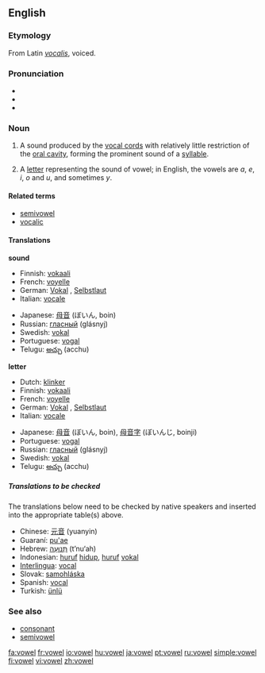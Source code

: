 ==English==

===Etymology===
{{wikipedia}}
From Latin ''[[vocalis]]'', voiced.

===Pronunciation===
*{{IPA|/ˈvaʊəl/}}
*{{audio|en-us-vowel.ogg|Audio (US)}}
*{{Rhymes|aʊəl}}

===Noun===
{{en-noun}}

# {{cattag|Phonetics}} A sound produced by the [[vocal cords]] with relatively little restriction of the [[oral cavity]], forming the prominent sound of a [[syllable]].
# A [[letter]] representing the sound of vowel; in English, the vowels are ''a'', ''e'', ''i'', ''o'' and ''u'', and  sometimes ''y''.

====Related terms====
*[[semivowel]]
*[[vocalic]]

====Translations====
'''sound'''
{{top}}
*Finnish: [[vokaali]]
*French: [[voyelle]] {{f}}
*German: [[Vokal]] {{m}}, [[Selbstlaut]] {{m}}
*Italian: [[vocale]] {{f}}
{{mid}}
*Japanese: [[母音]] (ぼいん, boin)
*Russian: [[гласный]] (glásnyj) {{m}}
*Swedish: [[vokal]] {{c}}
*Portuguese: [[vogal]] {{f}}
*Telugu: [[అచ్చు]] (acchu)
{{bottom}}

'''letter'''
{{top}}
*Dutch: [[klinker]] {{m}}
*Finnish: [[vokaali]]
*French: [[voyelle]] {{f}}
*German: [[Vokal]] {{m}}, [[Selbstlaut]] {{m}}
*Italian: [[vocale]] {{f}}
{{mid}}
*Japanese: [[母音]] (ぼいん, boin), [[母音字]] (ぼいんじ, boinji)
*Portuguese: [[vogal]] {{f}}
*Russian: [[гласный]] (glásnyj) {{m}}
*Swedish: [[vokal]] {{c}}
*Telugu: [[అచ్చు]] (acchu)
{{bottom}}

=====Translations to be checked=====
The translations below need to be checked by native speakers and inserted into the appropriate table(s) above.

*Chinese: [[元音]] (yuanyin)
*Guaraní: [[pu'ae]]
*Hebrew: [[תנועה|תְּנוּעָה]] (t’nu‘ah) {{f}}
*Indonesian: [[huruf]] [[hidup]], [[huruf]] [[vokal]]
*[[Interlingua]]: [[vocal#Interlingua|vocal]]
*Slovak: [[samohláska]] {{f}}
*Spanish: [[vocal#Spanish|vocal]] {{f}}
*Turkish: [[ünlü]]

===See also===
*[[consonant]]
*[[semivowel]]

[[fa:vowel]]
[[fr:vowel]]
[[io:vowel]]
[[hu:vowel]]
[[ja:vowel]]
[[pt:vowel]]
[[ru:vowel]]
[[simple:vowel]]
[[fi:vowel]]
[[vi:vowel]]
[[zh:vowel]]